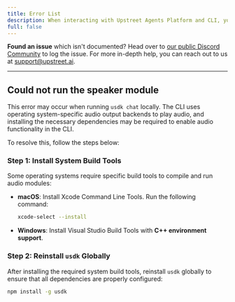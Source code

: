 ```yaml
---
title: Error List
description: When interacting with Upstreet Agents Platform and CLI, you may face an error. This page contains as many errors as we have documented so far.
full: false
---
```


**Found an issue** which isn't documented? Head over to [our public Discord Community](https://upstreet.ai/usdk-discord) to log the issue.
For more in-depth help, you can reach out to us at [support@upstreet.ai](mailto:support@upstreet.ai).

---

## Could not run the speaker module

This error may occur when running `usdk chat` locally. The CLI uses operating system-specific audio output backends to play audio, and installing the necessary dependencies may be required to enable audio functionality in the CLI.

To resolve this, follow the steps below:

### Step 1: Install System Build Tools
Some operating systems require specific build tools to compile and run audio modules:

- **macOS**: Install Xcode Command Line Tools. Run the following command:
  ```bash
  xcode-select --install
  ```
  
- **Windows**: Install Visual Studio Build Tools with **C++ environment support**.

### Step 2: Reinstall `usdk` Globally
After installing the required system build tools, reinstall `usdk` globally to ensure that all dependencies are properly configured:

```bash
npm install -g usdk
```